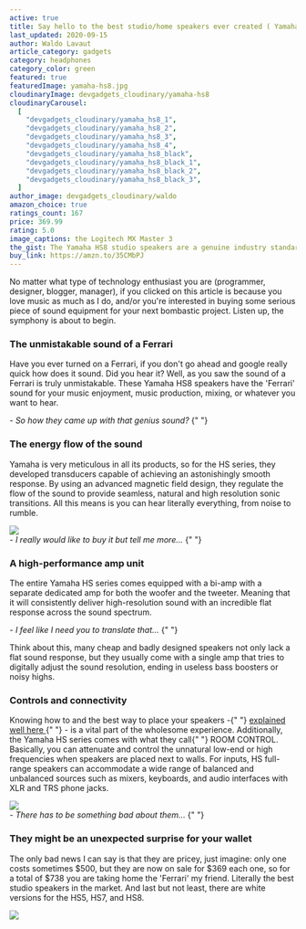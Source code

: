 ```yaml
---
active: true
title: Say hello to the best studio/home speakers ever created ( Yamaha HS8 )
last_updated: 2020-09-15
author: Waldo Lavaut
article_category: gadgets
category: headphones
category_color: green
featured: true
featuredImage: yamaha-hs8.jpg
cloudinaryImage: devgadgets_cloudinary/yamaha-hs8
cloudinaryCarousel:
  [
    "devgadgets_cloudinary/yamaha_hs8_1",
    "devgadgets_cloudinary/yamaha_hs8_2",
    "devgadgets_cloudinary/yamaha_hs8_3",
    "devgadgets_cloudinary/yamaha_hs8_4",
    "devgadgets_cloudinary/yamaha_hs8_black",
    "devgadgets_cloudinary/yamaha_hs8_black_1",
    "devgadgets_cloudinary/yamaha_hs8_black_2",
    "devgadgets_cloudinary/yamaha_hs8_black_3",
  ]
author_image: devgadgets_cloudinary/waldo
amazon_choice: true
ratings_count: 167
price: 369.99
rating: 5.0
image_captions: the Logitech MX Master 3
the_gist: The Yamaha HS8 studio speakers are a genuine industry standard for a reason - their accuracy. I have not seen anything more precise as a sound reference within this price range, which by the way, it's not the cheapest either.
buy_link: https://amzn.to/35CMbPJ
---
```


<article className="mt-12 text-lg prose max-w-sm md:max-w-none text-cool-gray-500">
<p>
 No matter what type of technology enthusiast you are (programmer, designer, blogger, manager), if you clicked on this article is because you love music as much as I do, and/or you're interested in buying some serious piece of sound equipment for your next bombastic project. Listen up, the symphony is about to begin.
</p>

<h3>The unmistakable sound of a Ferrari</h3>

<p>
  Have you ever turned on a Ferrari, if you don't go ahead and google really
  quick how does it sound. Did you hear it? Well, as you saw the sound of a
  Ferrari is truly unmistakable. These Yamaha HS8 speakers have the 'Ferrari'
  sound for your music enjoyment, music production, mixing, or whatever you want
  to hear.
</p>

<em className="text-base font-semibold text-cool-gray-600">
  - So how they came up with that genius sound?
</em>{" "}

<h3>The energy flow of the sound</h3>

<p>
  Yamaha is very meticulous in all its products, so for the HS series, they
  developed transducers capable of achieving an astonishingly smooth response.
  By using an advanced magnetic field design, they regulate the flow of the
  sound to provide seamless, natural and high resolution sonic transitions. All
  this means is you can hear literally everything, from noise to rumble.
</p>

<div className="my-8 flex justify-center items-center">
  <img
    className="rounded-lg shadow-lg"
    src="https://res.cloudinary.com/devgadgets/image/upload/q_auto,f_auto/h_280,c_fill/v1600271855/devgadgets_cloudinary/yamaha_hs8_transducers.jpg"
  />
</div>

<em className="text-base font-semibold text-cool-gray-600">
  - I really would like to buy it but tell me more...
</em>{" "}

<h3>A high-performance amp unit</h3>

<p>
  The entire Yamaha HS series comes equipped with a bi-amp with a separate
  dedicated amp for both the woofer and the tweeter. Meaning that it will
  consistently deliver high-resolution sound with an incredible flat response
  across the sound spectrum.
</p>

<em className="text-base font-semibold text-cool-gray-600">
  - I feel like I need you to translate that...
</em>{" "}

<p>
  Think about this, many cheap and badly designed speakers not only lack a flat
  sound response, but they usually come with a single amp that tries to
  digitally adjust the sound resolution, ending in useless bass boosters or
  noisy highs.
</p>

<Carousel carousel={props.carousel} />

<h3>Controls and connectivity</h3>

<p>
  Knowing how to and the best way to place your speakers -{" "}
  <a
    href="https://www.presonus.com/learn/technical-articles/studio-monitor-placement"
    target="\_blank"
    rel="noreferrer"
    style={{ textDecoration: "underline", color: "#F47481" }}
  >
    explained well here
  </a>{" "}
  - is a vital part of the wholesome experience. Additionally, the Yamaha HS
  series comes with what they call{" "}
  <span className="text-teal-500">ROOM CONTROL</span>. Basically, you can
  attenuate and control the unnatural low-end or high frequencies when speakers
  are placed next to walls. For inputs, HS full-range speakers can accommodate a
  wide range of balanced and unbalanced sources such as mixers, keyboards, and
  audio interfaces with XLR and TRS phone jacks.
</p>

<div className="my-8 flex justify-center items-center">
  <img
    className="rounded-lg shadow-lg"
    src="https://res.cloudinary.com/devgadgets/image/upload/q_auto,f_auto/v1600271946/devgadgets_cloudinary/yamaha_hs8_room_control.jpg"
  />
</div>

<em className="text-base font-semibold text-cool-gray-600">
  - There has to be something bad about them...
</em>{" "}

<h3>They might be an unexpected surprise for your wallet</h3>
<p>
  The only bad news I can say is that they are pricey, just imagine: only one
  costs sometimes <span className="text-teal-500">$500</span>, but they are now
  on sale for <span className="text-teal-500">$369</span> each one, so for a
  total of <span className="text-orange-500">$738</span> you are taking home the
  'Ferrari' my friend. Literally the best studio speakers in the market. And
  last but not least, there are white versions for the HS5, HS7, and HS8.
</p>

<div className="my-8 flex justify-center items-center">
  <img
    className="rounded-lg shadow-lg"
    src="https://res.cloudinary.com/devgadgets/image/upload/q_auto,f_auto/v1600280375/devgadgets_cloudinary/white_versions_yamaha_hs_series.jpg"
  />
</div>
</article>
